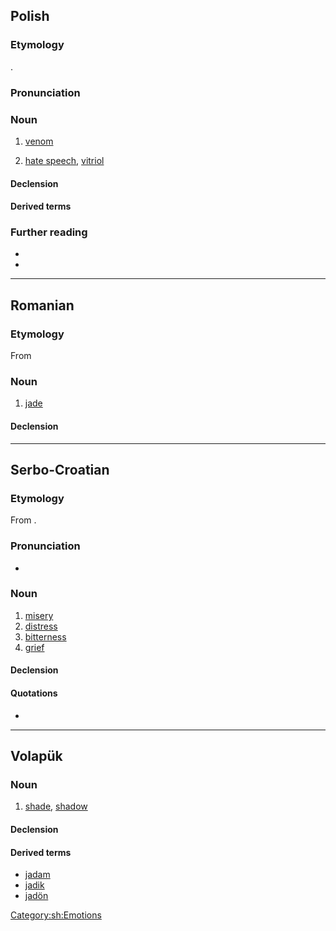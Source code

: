 {{also|JAD|-jad|јад|яд}}
==Polish==
{{wp|lang=pl}}

===Etymology===
{{inh+|pl|sla-pro|*ědъ}}.

===Pronunciation===
{{pl-p|a=Pl-jad.ogg}}

===Noun===
{{pl-noun|m-in}}

# [[venom]] {{gl|toxic secretion of an animal}}
# {{lb|pl|figurative}} [[hate speech]], [[vitriol]]

====Declension====
{{pl-decl-noun-m-in}}

====Derived terms====

{{col3|pl|title=adjectives|jadowity|jadowy}}
===Further reading===
* {{R:pl:WSJP}}
* {{R:pl:PWN}}

{{C|pl|Bodily fluids|Freedom of speech|Poisons|Zoology}}

----

==Romanian==

===Etymology===
From {{bor|ro|fr|jade}}

===Noun===
{{ro-noun|n|jaduri}}

# [[jade]]

====Declension====
{{ro-noun-n-uri}}

----

==Serbo-Croatian==

===Etymology===
From {{inh|sh|sla-pro|*jědъ}}.

===Pronunciation===
* {{IPA|sh|/jâd/}}

===Noun===
{{sh-noun|g=m|head=jȁd}}

# [[misery]]
# [[distress]]
# [[bitterness]]
# [[grief]]

====Declension====
{{sh-decl-noun
|jad|jadi
|jada|jada
|jadu|jadima
|jad|jade
|jade|jadi
|jadu|jadima
|jadom|jadima}}

====Quotations====
* {{seeCites|sh|јад}}

[[Category:sh:Emotions]]

----

==Volapük==

===Noun===
{{vo-noun}}

# [[shade]], [[shadow]]

====Declension====
{{vo-decl-noun}}

====Derived terms====
* [[jadam]]
* [[jadik]]
* [[jadön]]
